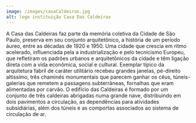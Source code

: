 ---
image: /images/casaCaldeiras.jpg
alt: logo instituição Casa Das Caldeiras
---
A Casa das Caldeiras faz parte da memória coletiva da Cidade de São Paulo, preserva em seu conjunto arquitetônico, a história de um período áureo, entre as décadas de 1920 e 1950. Uma cidade que crescia em ritmo acelerado, influenciada pela a industrialização e pelo tecnicismo Europeu, que refletiram os padrões urbanos e arquitetônicos da cidade e têm ligação direta com a vida econômica, social e cultural. Exemplar típico da arquitetura fabril de caráter utilitário recebeu grandes janelas, pé-direito altíssimo, três chaminés monumentais que parecem ganhar os céus, túneis-galerias que remetem a passagens subterrâneas, fornalhas que eram alimentadas por carvão. O edifício das Caldeiras é formado por um conjunto de três caldeiras abrigadas numa grande nave, distribuindo em dois pavimentos a circulação, as dependências para atividades subsidiárias, além dos túneis e as comportas associados ao sistema de circulação de ar.